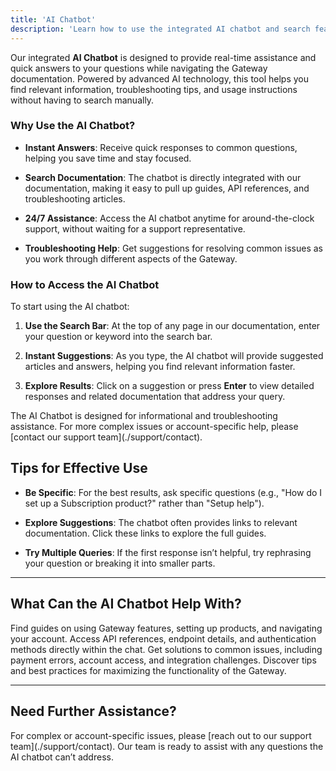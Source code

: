 ```yaml
---
title: 'AI Chatbot'
description: 'Learn how to use the integrated AI chatbot and search feature to get real-time assistance with Gateway documentation and troubleshooting.'
---
```


Our integrated **AI Chatbot** is designed to provide real-time assistance and quick answers to your questions while navigating the Gateway documentation. Powered by advanced AI technology, this tool helps you find relevant information, troubleshooting tips, and usage instructions without having to search manually.

### **Why Use the AI Chatbot?**

* **Instant Answers**: Receive quick responses to common questions, helping you save time and stay focused.

* **Search Documentation**: The chatbot is directly integrated with our documentation, making it easy to pull up guides, API references, and troubleshooting articles.

* **24/7 Assistance**: Access the AI chatbot anytime for around-the-clock support, without waiting for a support representative.

* **Troubleshooting Help**: Get suggestions for resolving common issues as you work through different aspects of the Gateway.

### **How to Access the AI Chatbot**

To start using the AI chatbot:

1. **Use the Search Bar**: At the top of any page in our documentation, enter your question or keyword into the search bar.

2. **Instant Suggestions**: As you type, the AI chatbot will provide suggested articles and answers, helping you find relevant information faster.

3. **Explore Results**: Click on a suggestion or press **Enter** to view detailed responses and related documentation that address your query.

<Note>
  The AI Chatbot is designed for informational and troubleshooting assistance. For more complex issues or account-specific help, please [contact our support team](./support/contact).
</Note>

## **Tips for Effective Use**

* **Be Specific**: For the best results, ask specific questions (e.g., "How do I set up a Subscription product?" rather than "Setup help").

* **Explore Suggestions**: The chatbot often provides links to relevant documentation. Click these links to explore the full guides.

* **Try Multiple Queries**: If the first response isn’t helpful, try rephrasing your question or breaking it into smaller parts.

***

## **What Can the AI Chatbot Help With?**

<CardGroup>
  <Card title="Guides & Tutorials" icon="book">
    Find guides on using Gateway features, setting up products, and navigating your account.
  </Card>

  <Card title="API Documentation" icon="code">
    Access API references, endpoint details, and authentication methods directly within the chat.
  </Card>

  <Card title="Troubleshooting" icon="wrench">
    Get solutions to common issues, including payment errors, account access, and integration challenges.
  </Card>

  <Card title="Best Practices" icon="lightbulb">
    Discover tips and best practices for maximizing the functionality of the Gateway.
  </Card>
</CardGroup>

***

## **Need Further Assistance?**

<Card title="Contact Support" icon="life-ring" href="/support/contact">
  For complex or account-specific issues, please [reach out to our support team](./support/contact). Our team is ready to assist with any questions the AI chatbot can’t address.
</Card>
